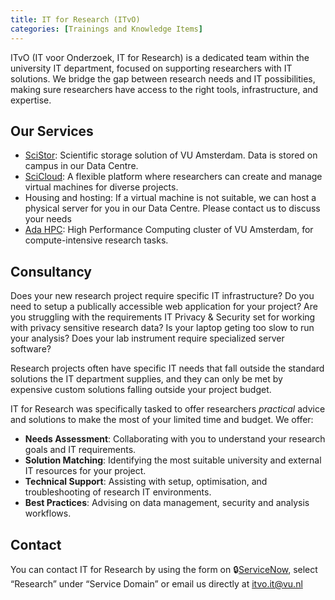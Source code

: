 ```yaml
---
title: IT for Research (ITvO)
categories: [Trainings and Knowledge Items]
---
```


ITvO (IT voor Onderzoek, IT for Research) is a dedicated team within the university IT department, focused on supporting researchers with IT solutions. We bridge the gap between research needs and IT possibilities, making sure researchers have access to the right tools, infrastructure, and expertise.

## Our Services
- [SciStor](../topics/scistor.qmd): Scientific storage solution of VU Amsterdam. Data is stored on campus in our Data Centre.
- [SciCloud](../topics/scicloud.qmd): A flexible platform where researchers can create and manage virtual machines for diverse projects.
- Housing and hosting: If a virtual machine is not suitable, we can host a physical server for you in our Data Centre. Please contact us to discuss your needs
- [Ada HPC](../topics/ada.qmd): High Performance Computing cluster of VU Amsterdam, for compute-intensive research tasks.
<!-- TODO - Research Engineering -->

## Consultancy
Does your new research project require specific IT infrastructure? Do you need to setup a publically accessible web application for your project? Are you struggling with the requirements IT Privacy & Security set for working with privacy sensitive research data? Is your laptop geting too slow to run your analysis? Does your lab instrument require specialized server software?   

Research projects often have specific IT needs that fall outside the standard solutions the IT department supplies, and they can only be met by expensive custom solutions falling outside your project budget.

IT for Research was specifically tasked to offer researchers _practical_ advice and solutions to make the most of your limited time and budget. We offer:

- **Needs Assessment**: Collaborating with you to understand your research goals and IT requirements.
- **Solution Matching**: Identifying the most suitable university and external IT resources for your project.
- **Technical Support**: Assisting with setup, optimisation, and troubleshooting of research IT environments.
- **Best Practices**: Advising on data management, security and analysis workflows.

## Contact
You can contact IT for Research by using the form on 🔒[ServiceNow](https://services.vu.nl/esc?id=sc_cat_item&sys_id=4e079166978d5950e553359fe153afc5), select "Research" under "Service Domain" or email us directly at [itvo.it@vu.nl](mailto:itvo.it@vu.nl)